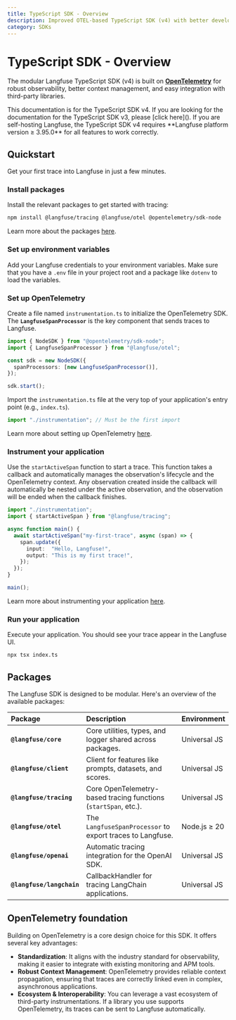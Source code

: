 ```yaml
---
title: TypeScript SDK - Overview
description: Improved OTEL-based TypeScript SDK (v4) with better developer experience and third-party integrations.
category: SDKs
---
```


# TypeScript SDK - Overview

The modular Langfuse TypeScript SDK (v4) is built on **[OpenTelemetry](https://opentelemetry.io/)** for robust observability, better context management, and easy integration with third-party libraries.

<Callout type="info">
This documentation is for the TypeScript SDK v4. If you are looking for the documentation for the TypeScript SDK v3, please [click here]().
</Callout>

<Callout type="info">
If you are self-hosting Langfuse, the TypeScript SDK v4 requires **Langfuse platform version ≥ 3.95.0** for all features to work correctly.
</Callout>

## Quickstart

Get your first trace into Langfuse in just a few minutes.

### Install packages

Install the relevant packages to get started with tracing:

```bash
npm install @langfuse/tracing @langfuse/otel @opentelemetry/sdk-node
```

Learn more about the packages [here](/docs/observability/sdk/typescript/overview#packages).

### Set up environment variables


Add your Langfuse credentials to your environment variables. Make sure that you have a `.env` file in your project root and a package like `dotenv` to load the variables.

<EnvJS />

### Set up OpenTelemetry

Create a file named `instrumentation.ts` to initialize the OpenTelemetry SDK. The **`LangfuseSpanProcessor`** is the key component that sends traces to Langfuse.

```ts filename="instrumentation.ts" /LangfuseSpanProcessor/
import { NodeSDK } from "@opentelemetry/sdk-node";
import { LangfuseSpanProcessor } from "@langfuse/otel";

const sdk = new NodeSDK({
  spanProcessors: [new LangfuseSpanProcessor()],
});

sdk.start();
```

Import the `instrumentation.ts` file at the very top of your application's entry point (e.g., `index.ts`).

```ts filename="index.ts"
import "./instrumentation"; // Must be the first import
```

Learn more about setting up OpenTelemetry [here](/docs/observability/sdk/typescript/setup).

### Instrument your application

Use the `startActiveSpan` function to start a trace. This function takes a callback and automatically manages the observation's lifecycle and the OpenTelemetry context. Any observation created inside the callback will automatically be nested under the active observation, and the observation will be ended when the callback finishes.

```ts filename="index.ts" /startActiveSpan/
import "./instrumentation";
import { startActiveSpan } from "@langfuse/tracing";

async function main() {
  await startActiveSpan("my-first-trace", async (span) => {
    span.update({
      input:  "Hello, Langfuse!",
      output: "This is my first trace!",
    });
  });
}

main();
```

Learn more about instrumenting your application [here](/docs/observability/sdk/typescript/instrumentation).

### Run your application

Execute your application. You should see your trace appear in the Langfuse UI.

```bash
npx tsx index.ts
```

## Packages

The Langfuse SDK is designed to be modular. Here's an overview of the available packages:

| Package | Description | Environment |
| :--- | :--- | :--- |
| **`@langfuse/core`** | Core utilities, types, and logger shared across packages. | Universal JS |
| **`@langfuse/client`** | Client for features like prompts, datasets, and scores. | Universal JS |
| **`@langfuse/tracing`** | Core OpenTelemetry-based tracing functions (`startSpan`, etc.). | Universal JS |
| **`@langfuse/otel`** | The `LangfuseSpanProcessor` to export traces to Langfuse. | Node.js ≥ 20 |
| **`@langfuse/openai`** | Automatic tracing integration for the OpenAI SDK. | Universal JS |
| **`@langfuse/langchain`** | CallbackHandler for tracing LangChain applications. | Universal JS |


## OpenTelemetry foundation

Building on OpenTelemetry is a core design choice for this SDK. It offers several key advantages:

- **Standardization**: It aligns with the industry standard for observability, making it easier to integrate with existing monitoring and APM tools.
- **Robust Context Management**: OpenTelemetry provides reliable context propagation, ensuring that traces are correctly linked even in complex, asynchronous applications.
- **Ecosystem & Interoperability**: You can leverage a vast ecosystem of third-party instrumentations. If a library you use supports OpenTelemetry, its traces can be sent to Langfuse automatically.
